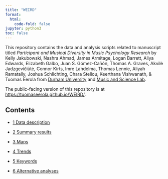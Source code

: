 ```yaml
---
title: "WEIRD"
format:
  html:
    code-fold: false
jupyter: python3
toc: false
---
```



This repository contains the data and analysis scripts related to manuscript titled _Participant and Musical Diversity in Music Psychology Research_ by Kelly Jakubowski, Nashra Ahmad, James Armitage, Logan Barrett, Aliya Edwards, Elizabeth Galbo, Juan S. Gómez-Cañón, Thomas A. Graves, Akvilė Jadzgevičiūtė, Connor Kirts, Imre Lahdelma, Thomas Lennie, Aliyah Ramatally, Joshua Schlichting, Chara Steliou, Keerthana Vishwanath, & Tuomas Eerola  from [Durham University](https://www.durham.ac.uk) and [Music and Science Lab](https://musicscience.net). 

The public-facing version of this repository is at [https://tuomaseerola.github.io/WEIRD/](https://tuomaseerola.github.io/WEIRD/).


## Contents

- [1 Data description](01_data_description.qmd)

- [2 Summary results](02_summary_results.qmd)

- [3 Maps](03_maps.qmd)

- [4 Trends](04_trends.qmd)

- [5 Keywords](05_keywords.qmd)

- [6 Alternative analyses](06_alternative_analyses.qmd)

